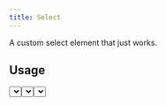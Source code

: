 ```yaml
---
title: Select
---
```



A custom select element that just works.

## Usage

<Tabs>
  <TabItem label="Preview">
    <PreviewCard>
      <Select
        label='Select Element'
        options={[
          { label: "Option 1", value: "opt-1-1" },
          { label: "Option 2", value: "opt-2-1" },
          { label: "Option 3", value: "opt-3-1" },
        ]}
      />
    </PreviewCard>
  </TabItem>
  <TabItem label="Code">
    ```astro
    ---
    import { Select } from '@studiocms/ui/components';
    ---

    <Select
      label='Select Element'
      options={[
        { label: "Option 1", value: "opt-1" },
        { label: "Option 2", value: "opt-2" },
        { label: "Option 3", value: "opt-3" },
      ]}
    />
    ```
  </TabItem>
</Tabs>

### Default Value

You can set a default value using the `defaultValue` prop:

<Tabs>
  <TabItem label="Preview">
    <PreviewCard>
      <Select
        label='Select Element'
        defaultValue='opt-1-1'
        options={[
          { label: "Option 1", value: "opt-1-1" },
          { label: "Option 2", value: "opt-2-1" },
          { label: "Option 3", value: "opt-3-1" },
        ]}
      />
    </PreviewCard>
  </TabItem>
  <TabItem label="Code">
    ```astro
    ---
    import { Select } from '@studiocms/ui/components';
    ---

    <Select
      label='Select Element'
      defaultValue='opt-1'
      options={[
        { label: "Option 1", value: "opt-1" },
        { label: "Option 2", value: "opt-2" },
        { label: "Option 3", value: "opt-3" },
      ]}
    />
    ```
  </TabItem>
</Tabs>

### Form Support

You can use the `isRequired` prop to mark the select input as required. This will also add a red `*` to
the label.

If you need to access the element's value later on, you can pass the `name` prop. It will then appear in any FormData
you construct.

Additionally, you can either disable the entire select input by using the `disabled` prop, or disable
individual options by adding `disabled: true` to the option you want to disable:

```astro ins={7-9}
---
import { Select } from '@studiocms/ui/components';
---

<Select
  label='Select Element'
  defaultValue='opt-1'
  isRequired
  disabled
  name="select-element"
  options={[
    // ...
    { 
      label: "Option X", 
      value: "opt-x", 
      disabled: true // [!code ++]
    },
    // ...
  ]}
/>
```

:::note
If no name is set, a random one is generated for the component.
:::

### Full Width

Normally, the input has a minimum width and extends as needed. You can force it to take up
the entire width of its parent container by setting the `fullWidth` prop to true:

<Tabs>
  <TabItem label="Preview">
    <PreviewCard>
      <Select
        label='Select Element'
        fullWidth
        options={[
          { label: "Option 1", value: "f-opt-1-1" },
          { label: "Option 2", value: "f-opt-1-2" },
          { label: "Option 3", value: "f-opt-1-3" },
        ]}
      />
    </PreviewCard>
  </TabItem>
  <TabItem label="Code">
    ```astro
    ---
    import { Select } from '@studiocms/ui/components';
    ---

    <Select
      label='Select Element'
      fullWidth
      options={[
        { label: "Option 1", value: "opt-1" },
        { label: "Option 2", value: "opt-2" },
        { label: "Option 3", value: "opt-3" },
      ]}
    />
    ```
  </TabItem>
</Tabs>

:::note[About Accessibility]
The select element's dropdown can be navigated via tabbing and elements can be selected by hitting the 
`Enter` key.
:::
